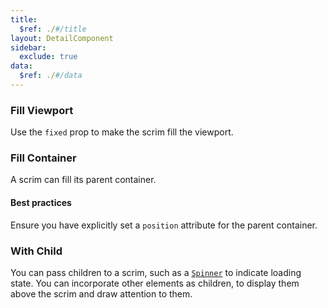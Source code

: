 ```yaml
---
title:
  $ref: ./#/title
layout: DetailComponent
sidebar:
  exclude: true
data:
  $ref: ./#/data
---
```


<LivePreviewControls>

<LivePreview componentName="scrim" exampleName="FillViewport">

### Fill Viewport

Use the `fixed` prop to make the scrim fill the viewport.

</LivePreview>

<LivePreview componentName="scrim" exampleName="FillContainer">

### Fill Container

A scrim can fill its parent container.

#### Best practices

Ensure you have explicitly set a `position` attribute for the parent container.

</LivePreview>

<LivePreview componentName="scrim" exampleName="WithChild">

### With Child

You can pass children to a scrim, such as a [`Spinner`](../spinner) to indicate loading state. You can incorporate other elements as children, to display them above the scrim and draw attention to them.

</LivePreview>

</LivePreviewControls>
